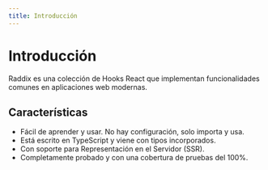 ```yaml
---
title: Introducción
---
```


# Introducción

Raddix es una colección de Hooks React que implementan funcionalidades comunes en aplicaciones web modernas.

## Características

- Fácil de aprender y usar. No hay configuración, solo importa y usa.
- Está escrito en TypeScript y viene con tipos incorporados.
- Con soporte para Representación en el Servidor (SSR).
- Completamente probado y con una cobertura de pruebas del 100%.
